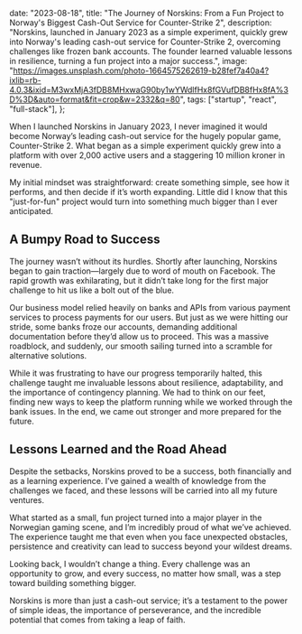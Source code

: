 

  date: "2023-08-18",
  title: "The Journey of Norskins: From a Fun Project to Norway's Biggest Cash-Out Service for Counter-Strike 2",
  description:
    "Norskins, launched in January 2023 as a simple experiment, quickly grew into Norway's leading cash-out service for Counter-Strike 2, overcoming challenges like frozen bank accounts. The founder learned valuable lessons in resilience, turning a fun project into a major success.",
  image:
    "https://images.unsplash.com/photo-1664575262619-b28fef7a40a4?ixlib=rb-4.0.3&ixid=M3wxMjA3fDB8MHxwaG90by1wYWdlfHx8fGVufDB8fHx8fA%3D%3D&auto=format&fit=crop&w=2332&q=80",
  tags: ["startup", "react", "full-stack"],
};


When I launched Norskins in January 2023, I never imagined it would become Norway’s leading cash-out service for the hugely popular game, Counter-Strike 2. What began as a simple experiment quickly grew into a platform with over 2,000 active users and a staggering 10 million kroner in revenue.

My initial mindset was straightforward: create something simple, see how it performs, and then decide if it’s worth expanding. Little did I know that this "just-for-fun" project would turn into something much bigger than I ever anticipated.

## A Bumpy Road to Success

The journey wasn’t without its hurdles. Shortly after launching, Norskins began to gain traction—largely due to word of mouth on Facebook. The rapid growth was exhilarating, but it didn’t take long for the first major challenge to hit us like a bolt out of the blue.

Our business model relied heavily on banks and APIs from various payment services to process payments for our users. But just as we were hitting our stride, some banks froze our accounts, demanding additional documentation before they’d allow us to proceed. This was a massive roadblock, and suddenly, our smooth sailing turned into a scramble for alternative solutions.

While it was frustrating to have our progress temporarily halted, this challenge taught me invaluable lessons about resilience, adaptability, and the importance of contingency planning. We had to think on our feet, finding new ways to keep the platform running while we worked through the bank issues. In the end, we came out stronger and more prepared for the future.

## Lessons Learned and the Road Ahead

Despite the setbacks, Norskins proved to be a success, both financially and as a learning experience. I’ve gained a wealth of knowledge from the challenges we faced, and these lessons will be carried into all my future ventures.

What started as a small, fun project turned into a major player in the Norwegian gaming scene, and I’m incredibly proud of what we’ve achieved. The experience taught me that even when you face unexpected obstacles, persistence and creativity can lead to success beyond your wildest dreams.

Looking back, I wouldn’t change a thing. Every challenge was an opportunity to grow, and every success, no matter how small, was a step toward building something bigger.

Norskins is more than just a cash-out service; it’s a testament to the power of simple ideas, the importance of perseverance, and the incredible potential that comes from taking a leap of faith.

